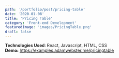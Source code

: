```yaml
---
path: '/portfolio/post/pricing-table'
date: '2020-01-08'
title: 'Pricing Table'
category: 'Front-end Development'
featuredImage: 'images/PricingTable.png'
draft: false
---
```


**Technologies Used**: React, Javascript, HTML, CSS<br />
**Demo:** https://examples.adamwebster.me/pricingtable
